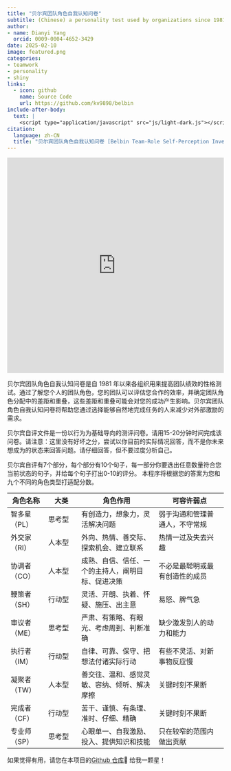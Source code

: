 ```yaml
---
title: "贝尔宾团队角色自我认知问卷"
subtitle: (Chinese) a personality test used by organizations since 1981 to boost team performance
author: 
- name: Dianyi Yang
  orcid: 0009-0004-4652-3429
date: 2025-02-10
image: featured.png
categories:
- teamwork
- personality
- shiny
links:
  - icon: github
    name: Source Code
    url: https://github.com/kv9898/belbin
include-after-body:
  text: |
    <script type="application/javascript" src="js/light-dark.js"></script>
citation:
  language: zh-CN
  title: "贝尔宾团队角色自我认知问卷 [Belbin Team-Role Self-Perception Inventory]"
---
```


<iframe id="shinyapp" src="https://kv9898.shinyapps.io/belbin/" width="100%" height="500" frameborder="0">

</iframe>

贝尔宾团队角色自我认知问卷是自 1981 年以来各组织用来提高团队绩效的性格测试。通过了解您个人的团队角色，您的团队可以评估您合作的效率，并确定团队角色分配中的差距和重叠，这些差距和重叠可能会对您的成功产生影响。贝尔宾团队角色自我认知问卷将帮助您通过选择能够自然地完成任务的人来减少对外部激励的需求。

贝尔宾自评文件是一份以行为为基础导向的测评问卷。请用15-20分钟时间完成该问卷。请注意：这里没有好坏之分，尝试以你目前的实际情况回答，而不是你未来想成为的状态来回答问题。请仔细回答，但不要过度分析自己。

贝尔宾自评有7个部分，每个部分有10个句子，每一部分你要选出任意数量符合您当前状态的句子，并给每个句子打出0-10的评分。 本程序将根据您的答案为您和九个不同的角色类型打适配分数。

| 角色名称 | 大类 | 角色作用 | 可容许弱点 |
|-------------|-----------|--------------------------|-----------------------|
| 智多星（PL） | 思考型 | 有创造力，想象力，灵活解决问题 | 弱于沟通和管理普通人，不守常规 |
| 外交家（RI） | 人本型 | 外向、热情、善交际、探索机会、建立联系 | 热情一过及失去兴趣 |
| 协调者（CO） | 人本型 | 成熟、自信、信任、一个的主持人，阐明目标、促进决策 | 不必是最聪明或最有创造性的成员 |
| 鞭策者（SH） | 行动型 | 灵活、开朗、执着、怀疑、施压、出主意 | 易怒、脾气急 |
| 审议者（ME） | 思考型 | 严肃、有策略、有眼光、考虑周到、判断准确 | 缺少激发别人的动力和能力 |
| 执行者（IM） | 行动型 | 自律、可靠、保守、把想法付诸实际行动 | 有些不灵活、对新事物反应慢 |
| 凝聚者（TW） | 人本型 | 善交往、温和、感觉灵敏、容纳、倾听、解决摩擦 | 关键时刻不果断 |
| 完成者（CF） | 行动型 | 苦干、谨慎、有条理、准时、仔细、精确 | 关键时刻不果断 |
| 专业师（SP） | 思考型 | 心眼单一、自我激励、投入、提供知识和技能 | 只在较窄的范围内做出贡献 |

如果觉得有用，请您在本项目的[Github 仓库](https://github.com/kv9898/belbin)🌟 给我一颗星！